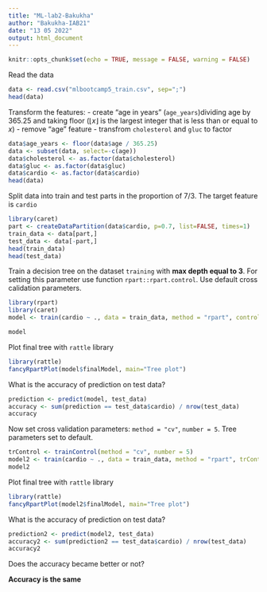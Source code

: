 ---
title: "ML-lab2-Bakukha"
author: "Bakukha-IAB21"
date: "13 05 2022"
output: html_document
---


```{r setup, include=FALSE}
knitr::opts_chunk$set(echo = TRUE, message = FALSE, warning = FALSE)
```

Read the data
```{r}
data <- read.csv("mlbootcamp5_train.csv", sep=";")
head(data)
```

Transform the features: 
- create "age in years" (`age_years`)dividing age by 365.25 and taking floor ($\lfloor{x}\rfloor$ is the largest integer that is less than or equal to $x$)
- remove "age" feature
- transfrom `cholesterol` and `gluc` to factor

```{r}
data$age_years <- floor(data$age / 365.25)
data <- subset(data, select=-c(age))
data$cholesterol <- as.factor(data$cholesterol)
data$gluc <- as.factor(data$gluc)
data$cardio <- as.factor(data$cardio)
head(data)
```

Split data into train and test parts in the proportion of 7/3.
The target feature is `cardio`

```{r}
library(caret)
part <- createDataPartition(data$cardio, p=0.7, list=FALSE, times=1)
train_data <- data[part,]
test_data <- data[-part,]
head(train_data)
head(test_data)
```

Train a decision tree on the dataset `training` with **max depth equal to 3**. For setting this parameter use function `rpart::rpart.control`. Use default cross calidation parameters.

```{r}
library(rpart)
library(caret)
model <- train(cardio ~ ., data = train_data, method = "rpart", control = rpart.control(maxdepth = 3))

model
```

Plot final tree with `rattle` library

```{r}
library(rattle)
fancyRpartPlot(model$finalModel, main="Tree plot")
```

What is the accuracy of prediction on test data?

```{r}
prediction <- predict(model, test_data)
accuracy <- sum(prediction == test_data$cardio) / nrow(test_data)
accuracy
```
Now set cross validation parameters: `method = "cv"`, `number = 5`. Tree parameters set to default.

```{r}
trControl <- trainControl(method = "cv", number = 5)
model2 <- train(cardio ~ ., data = train_data, method = "rpart", trControl = trControl)
model2
```

Plot final tree with `rattle` library

```{r}
library(rattle)
fancyRpartPlot(model2$finalModel, main="Tree plot")
```

What is the accuracy of prediction on test data?

```{r}
prediction2 <- predict(model2, test_data)
accuracy2 <- sum(prediction2 == test_data$cardio) / nrow(test_data)
accuracy2
```
Does the accuracy became better or not?

**Accuracy is the same**